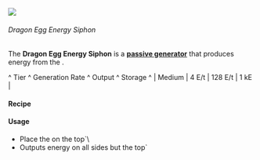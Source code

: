 ![](/mods/techreborn/dragon_egg_energy_siphon.png)

###### Dragon Egg Energy Siphon


The **Dragon Egg Energy Siphon** is a **[passive
generator](energy:generators:passive_generators "wikilink")** that
produces energy from the
<Mcitem id="minecraft:dragon_egg"/>.

\^ Tier \^ Generation Rate \^ Output \^ Storage \^ \| Medium \| 4 E/t \|
128 E/t \| 1 kE \|

#### Recipe

<Recipe recipe=" input techreborn:energy_flow_chip
techreborn:medium_voltage_su techreborn:energy_flow_chip input
techreborn:iridium_alloy_plate techreborn:superconductor
techreborn:iridium_alloy_plate input techreborn:energy_flow_chip
techreborn:lapotronic_orb techreborn:energy_flow_chip output
techreborn:dragon_egg_syphon "/>

#### Usage

* Place the <Mcitem id="minecraft:dragon_egg"/> on the top`\
* Outputs energy on all sides but the top`
